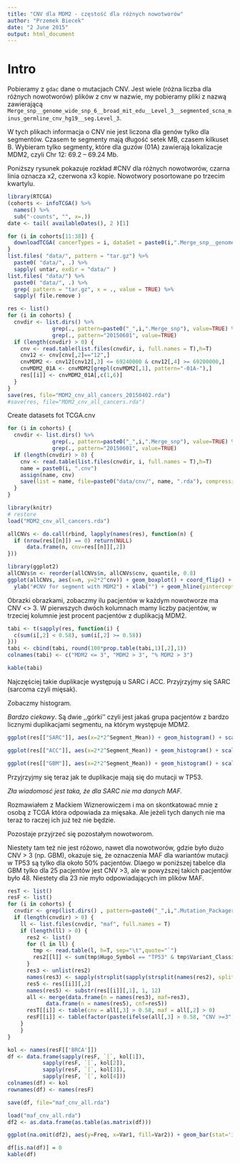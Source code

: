 ```yaml
---
title: "CNV dla MDM2 - częstość dla różnych nowotworów"
author: "Przemek Biecek"
date: "2 June 2015"
output: html_document
---
```


# Intro

Pobieramy z `gdac` dane o mutacjach CNV. 
Jest wiele (różna liczba dla różnych nowotworów) plików z cnv w nazwie, my pobieramy pliki z nazwą zawierającą 
`Merge_snp__genome_wide_snp_6__broad_mit_edu__Level_3__segmented_scna_minus_germline_cnv_hg19__seg.Level_3`.

W tych plikach informacja o CNV nie jest liczona dla genów tylko dla segmentów. Czasem te segmenty mają długość setek MB, czasem kilkuset B. Wybieram tylko segmenty, które dla guzów (01A) zawierają lokalizacje MDM2, czyli Chr 12: 69.2 – 69.24 Mb. 

Poniższy rysunek pokazuje rozkład #CNV dla różnych nowotworów, czarna linia oznacza x2, czerwona x3 kopie. Nowotwory posortowane po trzecim kwartylu.


```r
library(RTCGA)
(cohorts <- infoTCGA() %>% 
  names() %>% 
  sub("-counts", "", x=.))
date <- tail( availableDates(), 2 )[1]

for (i in cohorts[11:38]) {
  downloadTCGA( cancerTypes = i, dataSet = paste0(i,".Merge_snp__genome_wide_snp_6__broad_mit_edu__Level_3__segmented_scna_minus_germline_cnv_hg19__seg.Level_3"), destDir = "data/", date = date )
}
list.files( "data/", pattern = "tar.gz") %>% 
  paste0( "data/", .) %>%
  sapply( untar, exdir = "data/" )
list.files( "data/") %>% 
  paste0( "data/", .) %>%
  grep( pattern = "tar.gz", x = ., value = TRUE) %>%
  sapply( file.remove )
```

```r
res <- list()
for (i in cohorts) {
  cnvdir <- list.dirs() %>% 
              grep(., pattern=paste0("_",i,".Merge_snp"), value=TRUE) %>%
              grep(., pattern="20150601", value=TRUE)
  if (length(cnvdir) > 0) {
    cnv <- read.table(list.files(cnvdir, i, full.names = T),h=T) 
    cnv12 <- cnv[cnv[,2]=="12",]
    cnvMDM2 <- cnv12[cnv12[,3] <= 69240000 & cnv12[,4] >= 69200000,]
    cnvMDM2_01A <- cnvMDM2[grepl(cnvMDM2[,1], pattern="-01A-"),]
    res[[i]] <- cnvMDM2_01A[,c(1,6)]
  }
}
save(res, file="MDM2_cnv_all_cancers_20150402.rda")
#save(res, file="MDM2_cnv_all_cancers.rda")
```

Create datasets fot TCGA.cnv
```r
for (i in cohorts) {
  cnvdir <- list.dirs() %>% 
              grep(., pattern=paste0("_",i,".Merge_snp"), value=TRUE) %>%
              grep(., pattern="20150601", value=TRUE)
  if (length(cnvdir) > 0) {
    cnv <- read.table(list.files(cnvdir, i, full.names = T),h=T) 
    name = paste0(i, ".cnv")
    assign(name, cnv)
    save(list = name, file=paste0("data/cnv/", name, ".rda"), compression_level = 9, compress = "xz")
  }
}

```


```r
library(knitr)
# restore
load("MDM2_cnv_all_cancers.rda")

allCNVs <- do.call(rbind, lapply(names(res), function(n) {
  if (nrow(res[[n]]) == 0) return(NULL)
      data.frame(n, cnv=res[[n]][,2])
}))

library(ggplot2)
allCNVs$n <- reorder(allCNVs$n, allCNVs$cnv, quantile, 0.8)
ggplot(allCNVs, aes(x=n, y=2*2^cnv)) + geom_boxplot() + coord_flip() + scale_y_log10(limits=c(1,50)) +
  ylab("#CNV for segment with MDM2") + xlab("") + geom_hline(yintercept=2) + geom_hline(yintercept=3, color="red3")
```

Obrazki obrazkami, zobaczmy ilu pacjentów w każdym nowotworze ma CNV <> 3. W pierwszych dwóch kolumnach mamy liczby pacjentów, w trzeciej kolumnie jest procent pacjentów z duplikacją MDM2. 
```r
tabi <- t(sapply(res, function(i) {
  c(sum(i[,2] < 0.58), sum(i[,2] >= 0.58))
}))
tabi <- cbind(tabi, round(100*prop.table(tabi,1)[,2],1))
colnames(tabi) <- c("MDM2 <= 3", "MDM2 > 3", "% MDM2 > 3")

kable(tabi)
```

Najczęściej takie duplikacje występują u SARC i ACC. Przyjrzyjmy się SARC (sarcoma czyli mięsak).

Zobaczmy histogram. 

*Bardzo ciekawy*. Są dwie ,,górki'' czyli jest jakaś grupa pacjentów z bardzo licznymi duplikacjami segmentu, na którym występuje MDM2.

```r
ggplot(res[["SARC"]], aes(x=2*2^Segment_Mean)) + geom_histogram() + scale_x_log10() + xlab("CNV") + ggtitle("SARC")  + geom_vline(xintercept=2) + geom_vline(xintercept=3, color="red3")

ggplot(res[["ACC"]], aes(x=2*2^Segment_Mean)) + geom_histogram() + scale_x_log10() + xlab("CNV") + ggtitle("ACC")  + geom_vline(xintercept=2) + geom_vline(xintercept=3, color="red3")

ggplot(res[["GBM"]], aes(x=2*2^Segment_Mean)) + geom_histogram() + scale_x_log10() + xlab("CNV") + ggtitle("GBM")  + geom_vline(xintercept=2) + geom_vline(xintercept=3, color="red3")
```

Przyjrzyjmy się teraz jak te duplikacje mają się do mutacji w TP53.

*Zła wiadomosć jest taka, że dla SARC nie ma danych MAF.* 

Rozmawiałem z Maćkiem Wiznerowiczem i ma on skontkatować mnie z osobą z TCGA która odpowiada za mięsaka. Ale jeżeli tych danych nie ma teraz to raczej ich już też nie będzie. 

Pozostaje przyjrzeć się pozostałym nowotworom.

Niestety tam też nie jest różowo, nawet dla nowotworów, gdzie było dużo CNV > 3 (np. GBM), okazuje się, że oznaczenia MAF dla wariantów mutacji w TP53 są tylko dla około 50% pacjentów.
Dlaego w poniższej tabelce dla GBM tylko dla 25 pacjentów jest CNV >3, ale w powyższej takich pacjentów było 48. Niestety dla 23 nie myło odpowiadających im plików MAF.

```r
resT <- list()
resF <- list()
for (i in cohorts) {
  cnvdir <- grep(list.dirs() , pattern=paste0("_",i,".Mutation_Packager_Calls"), value=TRUE)
  if (length(cnvdir) > 0) {
    ll <- list.files(cnvdir, "maf", full.names = T)
    if (length(ll) > 0) {
      res2 <- list()
      for (l in ll) {
        tmp <- read.table(l, h=T, sep="\t",quote="`")
        res2[[l]] <- sum(tmp$Hugo_Symbol == "TP53" & tmp$Variant_Classification == "Missense_Mutation")
      }
      res3 <- unlist(res2)
      names(res3) <- sapply(strsplit(sapply(strsplit(names(res2), split="-..\\."), `[`, 1), split="/"), `[`, 4)
      res5 <- res[[i]][,2]
      names(res5) <- substr(res[[i]][,1], 1, 12)
      all <- merge(data.frame(n = names(res3), maf=res3),
            data.frame(n = names(res5), cnf=res5))
      resT[[i]] <- table(cnv = all[,3] > 0.58, maf = all[,2] > 0)
      resF[[i]] <- table(factor(paste(ifelse(all[,3] > 0.58, "CNV >=3", "CNV < 3"), ifelse(all[,2] > 0, "TP53 missense", "TP53 ok"))))
    }
    }
}

kol <- names(resF[['BRCA']])
df <- data.frame(sapply(resF, `[`, kol[1]),
           sapply(resF, `[`, kol[2]),
           sapply(resF, `[`, kol[3]),
           sapply(resF, `[`, kol[4]))
colnames(df) <- kol
rownames(df) <- names(resF)

save(df, file="maf_cnv_all.rda")
```

```r
load("maf_cnv_all.rda")
df2 <- as.data.frame(as.table(as.matrix(df)))

ggplot(na.omit(df2), aes(y=Freq, x=Var1, fill=Var2)) + geom_bar(stat='identity', position="fill") + coord_flip() + xlab("") + ylab("Percent") + theme(legend.position="top")

df[is.na(df)] = 0
kable(df)
```

